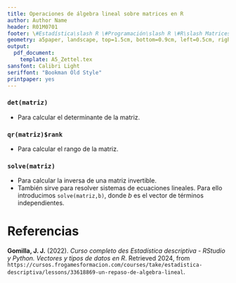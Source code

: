 ```yaml
---
title: Operaciones de álgebra lineal sobre matrices en R
author: Author Name
header: R01M0701
footer: \#Estadística\slash R \#Programación\slash R \#R\slash Matrices
geometry: a5paper, landscape, top=1.5cm, bottom=0.9cm, left=0.5cm, right=0.5cm, headsep = 0.5cm, footskip = 12pt
output:
  pdf_document: 
    template: A5_Zettel.tex
sansfont: Calibri Light
seriffont: "Bookman Old Style"
printpaper: yes
---
```

### `det(matriz)`
- Para calcular el determinante de la matriz.

### `qr(matriz)$rank`
- Para calcular el rango de la matriz.

### `solve(matriz)`
- Para calcular la inversa de una matriz invertible.
- También sirve para resolver sistemas de ecuaciones lineales. Para ello introducimos `solve(matriz,b)`, donde $b$ es el vector de términos independientes.

\pagebreak

# Referencias

**Gomilla, J. J.** (2022). _Curso completo des Estadística descriptiva - RStudio y Python. Vectores y tipos de datos en R_. Retrieved 2024, from <code style="word-wrap: break-word;">https://cursos.frogamesformacion.com/courses/take/estadistica-descriptiva/lessons/33618869-un-repaso-de-algebra-lineal</code>.